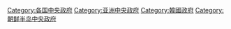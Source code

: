 [[Category:各国中央政府|Category:各国中央政府]]
[[Category:亚洲中央政府|Category:亚洲中央政府]]
[[Category:韓國政府|Category:韓國政府]]
[[Category:朝鲜半岛中央政府|Category:朝鲜半岛中央政府]]